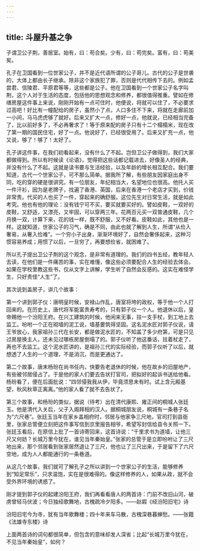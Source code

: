 ```yaml
---
---
---
```

title: 斗屋升基之争
---




子谓卫公子荆，善居室。始有，曰：苟合矣。少有，曰：苟完矣。富有，曰：苟美矣。

孔子在卫国看到一位世家公子，并不是近代语所谓的公子哥儿。古代的公子是世袭的，大体上都由长子继承。除非这个家族犯了罪，否则是代代相传下去的。例如孟尝君、信陵君、平原君等等，这些都是公子。他在卫国看到一个世家公子名字叫荆，这个人对于生活的态度，包括他的思想观念和修养，都很值得推重。譬如在修缮房屋这件事上来说，刚刚开始有一点可住时，他便说，将就可以住了，不必要求过高吧！好比有一幢配给的房子，虽然小了点，人口多住不下来，将就在走廊前加一小间，马马虎虎够了就好。后来又扩大一点，修好一点，他就说，已经相当完备了，比以前好多了，不必再奢求了！等于原来配的房子只有十二个榻榻米，现在改了第一期的国民住宅，好了一点。他说好了，已经很受用了。后来又扩充一点，他又说，够了！够了！太好了。

孔子讲这件事，在我们初看起来，没有什么了不起。岂但卫公子做得到，我们大家都做得到。所以有时候读《论语》，觉得把这些话都记载进去，好像圣人的经典，并没有什么了不起。这就是读书要与生活经验，以及年龄的增长相互配合。我们要知道，古代一个世家公子，可不那么简单。据我所了解，有些朋友因家庭出身不同，吃的穿的硬是很讲究。有一位朋友，年纪相当大，名望地位也很高。他托人买一件汗衫，因为是老牌子，找遍了香港、英国，后来在香港一个老店才买到，价钱非常贵。代买的人也买了一件，穿起来的确舒服。这位先生对日常生活，就是如此考究。他也有他的理论：没有钱宁可不买，要买就要买好的。譬如皮鞋，一双好的皮鞋，又舒适，又漂亮，又牢固，可以穿两三年。花两百元买一双普通皮鞋，几个月换一双，计算下来，花的钱一样，既不舒服，又不好看。皮鞋如此，其他也是一样。这就知道，世家公子的习气，确是不同，由此也就了解到人生，所谓“从俭入奢易，从奢入俭难”。一个穷小子出身，渐渐环境好了，自然会奢侈起来，这种习惯容易养成；用惯了以后，一旦穷了，再要想俭省，就困难了。

所以孔子提出卫公子荆的这个观念，是非常有道理的。我们的四书五经，教年轻人去读，在他们是一件痛苦的事，实在难懂，像这些必须要配合人生的经验去体会。如果在学校里教这些书，仅从文字上讲解，学生听了自然会反感的。这实在难怪学生，只好责怪“人生”了。

其次说到盖房子，讲几个故事：

第一个讲到郭子仪：唐明皇时候，安禄山作乱，唐室将垮的政权，等于他一个人打回来的。在历史上，唐代将军能富贵寿考的，只有郭子仪一个人。他退休以后，皇帝赐他一个汾阳王府。在兴工建筑的时候，他闲来无事，拄一支手杖，到工地上去监工。吩咐一个正在砌墙的泥工说，墙基要筑得坚固。这名泥水匠对郭子仪说，请王爷放心，我家祖孙三代在长安，都是做泥水匠的，不知盖了多少府第，可是只见过房屋换主人，还未见过哪栋房屋倒塌了的。郭子仪听了他这番话，拄着杖走了，再也不去监工。这个泥水匠讲的，是祖孙三代的实际经验，而郭子仪听了以后，就想透了人生的一个道理，不是消沉，而是更通达了。

第二个故事，唐末杨玢在尚书任内，快要告老退休的时候，他在故乡的旧屋地产，有些被邻居侵占了。于是他的家人们要去告状打官司，把拟好的起诉书送给他看。杨玢看了，便在后面批说：“四邻侵我我从伊，毕竟须思未有时。试上含元殿基望，秋风秋草正离离。”他的家人看了就不去告状了。

第三个故事，和杨玢的类似，据说（待考）出在清代康熙、雍正间的桐城人张廷玉。他是清代入关后，父子入阁拜相的汉人。据桐城朋友说，桐城有一条巷子名为“六尺巷”。张廷玉当年在家乡盖相府时，邻居与他家争三尺地，官司打到县衙里，张家总管便立刻把这件事写信到京里报告相爷，希望写封信给县令关照一下。张廷玉看后，在原信上批了一首诗寄回来，这首诗说：“千里求书为道墙，让他三尺又何妨？长城万里今犹在，谁见当年秦始皇。”张家的总管于是立即吩咐让了三尺地出来，那个邻居看到张家居然退让了三尺，他也让了三尺出来，于是留下了六尺空地，成为人人都能通行的一条巷道。

从这几个故事，我们就可了解孔子之所以讲到一个世家公子的生活，能够修养到“知足常乐”，只求温饱，实在是很难得的。像这样修养的人，如果从政，就不会受外界环境的诱惑了。

刚才提到郭子仪的起建汾阳王府，我们再看看唐人的两首诗：门前不改旧山河，破虏曾轻马伏波；今日独经歌舞地，古槐疏冷夕阳多。——赵嘏《经汾阳旧宅》诗

汾阳旧宅今为寺，犹有当年歌舞楼；四十年来车马散，古槐深巷暮蝉愁。——张籍《法雄寺东楼》诗

上面两首诗的词句都很简单，但包含的意味却发人深省；比起“长城万里今犹在，不见当年秦始皇”，如何？